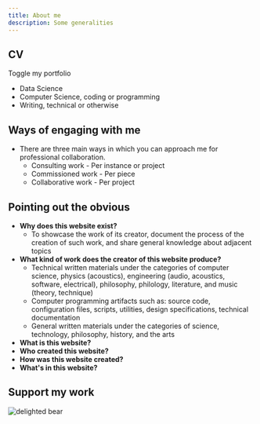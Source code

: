 ```yaml
---
title: About me
description: Some generalities
---
```


## CV

Toggle my portfolio

- Data Science
- Computer Science, coding or programming
- Writing, technical or otherwise


## Ways of engaging with me

- There are three main ways in which you can approach me for professional collaboration.
  - Consulting work - Per instance or project
  - Commissioned work - Per piece
  - Collaborative work - Per project



## Pointing out the obvious
- <strong>Why does this website exist?</strong>
  - To showcase the work of its creator, document the process of the creation of such work, and share general knowledge about adjacent topics
- <strong>What kind of work does the creator of this website produce?</strong>
    - Technical written materials under the categories of computer science, physics (acoustics), engineering (audio, acoustics, software, electrical), philosophy, philology, literature, and music (theory, technique)
    - Computer programming artifacts such as: source code, configuration files, scripts, utilities, design specifications, technical documentation
    - General written materials under the categories of science, technology, philosophy, history, and the arts
- <strong>What is this website?</strong>
- <strong>Who created this website?</strong>
- <strong>How was this website created?</strong>
- <strong>What's in this website?</strong>

## Support my work

<img src="/oso.gif" alt="delighted bear" />
